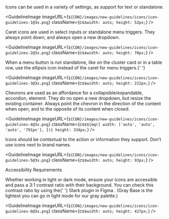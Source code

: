 
<Body
  className={css`
    margin-top: 24px;
  `}
>
  Icons can be used in a variety of settings, as support for text or standalone.
</Body>

<GuidelineImage
  imageURL={`${CDN}/images/new-guidelines/icons/icon-guidelines-1@3x.png`}
  className={css`
    width: auto;
    height: 52px;
  `}
/>

<Body>
  Caret icons are used in select inputs or standalone menu triggers. They always
  point down, and always open a new dropdown.
</Body>

<GuidelineImage
  imageURL={`${CDN}/images/new-guidelines/icons/icon-guidelines-2@3x.png`}
  className={css`
    width: auto;
    height: 70px;
  `}
/>

<Body>
  When a menu button is not standalone, like on the cluster card or in a table
  row, use the ellipsis icon instead of the caret for menu triggers.{' '}
</Body>

<GuidelineImage
  imageURL={`${CDN}/images/new-guidelines/icons/icon-guidelines-3@3x.png`}
  className={css`
    width: auto;
    height: 212px;
  `}
/>

<Body>
  Chevrons are used as an affordance for a collapsible/expandable, accordion,
  element. They do no open a new dropdown, but resize the existing container.
  Always point the chevron in the direction of the content when open, and to the
  opposite of its content when closed.
</Body>

<GuidelineImage
  imageURL={`${CDN}/images/new-guidelines/icons/icon-guidelines-4@3x.png`}
  className={css`
    ${mq({
      width: ['auto', 'auto', 'auto', '791px'],
    })}
    height: 334px;
  `}
/>

<Body>
  Icons should be contextual to the action or information they support. Don’t
  use icons next to brand names.
</Body>

<GuidelineImage
  imageURL={`${CDN}/images/new-guidelines/icons/icon-guidelines-5@3x.png`}
  className={css`
    width: auto;
    height: 93px;
  `}
/>

<Subtitle>Accessibility Requirements</Subtitle>
<Body>
  Whether working in light or dark mode, ensure your icons are accessible and
  pass a 3:1 contrast ratio with their background. You can check this contrast
  ratio by using the{' '}
  <Link href="https://www.figma.com/community/plugin/732603254453395948/Stark">
    Stark plugin in Figma
  </Link>
  . (Gray Base is the lightest you can go in light mode for our gray palette.)
</Body>

<GuidelineImage
  imageURL={`${CDN}/images/new-guidelines/icons/icon-guidelines-6@3x.png`}
  className={css`
    width: auto;
    height: 417px;
  `}
/>

